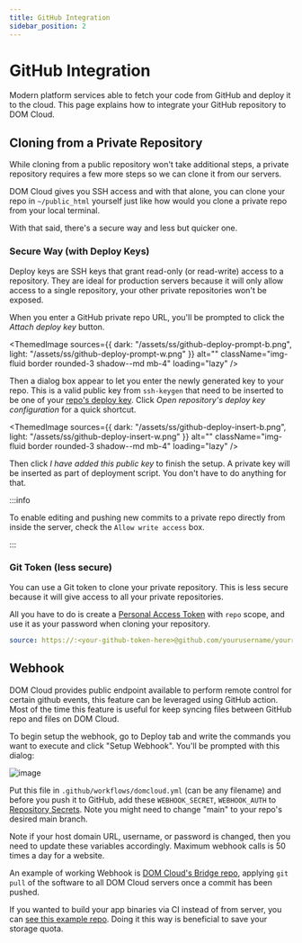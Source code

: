 ```yaml
---
title: GitHub Integration
sidebar_position: 2
---
```



# GitHub Integration

Modern platform services able to fetch your code from GitHub and deploy it to the cloud. This page explains how to integrate your GitHub repository to DOM Cloud. 

## Cloning from a Private Repository

While cloning from a public repository won't take additional steps, a private repository requires a few more steps so we can clone it from our servers.

DOM Cloud gives you SSH access and with that alone, you can clone your repo in `~/public_html` yourself just like how would you clone a private repo from your local terminal. 

With that said, there's a secure way and less but quicker one.

### Secure Way (with Deploy Keys)

Deploy keys are SSH keys that grant read-only (or read-write) access to a repository. They are ideal for production servers because it will only allow access to a single repository, your other private repositories won't be exposed.

When you enter a GitHub private repo URL, you'll be prompted to click the *Attach deploy key* button.


<ThemedImage
    sources={{
        dark: "/assets/ss/github-deploy-prompt-b.png",
        light: "/assets/ss/github-deploy-prompt-w.png"
    }}
    alt=""
    className="img-fluid border rounded-3 shadow--md mb-4"
    loading="lazy"
/>

Then a dialog box appear to let you enter the newly generated key to your repo. This is a valid public key from `ssh-keygen` that need to be inserted to be one of your [repo's deploy key](https://docs.github.com/en/authentication/connecting-to-github-with-ssh/managing-deploy-keys#set-up-deploy-keys). Click *Open repository's deploy key configuration* for a quick shortcut.

<ThemedImage
    sources={{
        dark: "/assets/ss/github-deploy-insert-b.png",
        light: "/assets/ss/github-deploy-insert-w.png"
    }}
    alt=""
    className="img-fluid border rounded-3 shadow--md mb-4"
    loading="lazy"
/>

Then click *I have added this public key* to finish the setup. A private key will be inserted as part of deployment script. You don't have to do anything for that.

:::info

To enable editing and pushing new commits to a private repo directly from inside the server, check the `Allow write access` box. 

:::


### Git Token (less secure)

You can use a Git token to clone your private repository. This is less secure because it will give access to all your private repositories.

All you have to do is create a [Personal Access Token](https://docs.github.com/en/authentication/keeping-your-account-and-data-secure/managing-your-personal-access-tokens) with `repo` scope, and use it as your password when cloning your repository.

```yaml
source: https://:<your-github-token-here>@github.com/yourusername/yourrepo.git
```

## Webhook

DOM Cloud provides public endpoint available to perform remote control for certain github events, this feature can be leveraged using GitHub action. Most of the time this feature is useful for keep syncing files between GitHub repo and files on DOM Cloud.

To begin setup the webhook, go to Deploy tab and write the commands you want to execute and click "Setup Webhook". You'll be prompted with this dialog:

![image](https://user-images.githubusercontent.com/20214420/128415871-7f7eca65-f85a-4123-9dfc-79f37d506e50.png)

Put this file in `.github/workflows/domcloud.yml` (can be any filename) and before you push it to GitHub, add these  `WEBHOOK_SECRET`, `WEBHOOK_AUTH` to [Repository Secrets](https://docs.github.com/en/actions/reference/encrypted-secrets). Note you might need to change "main" to your repo's desired main branch.

Note if your host domain URL, username, or password is changed, then you need to update these variables accordingly. Maximum webhook calls is 50 times a day for a website.

An example of working Webhook is [DOM Cloud's Bridge repo](https://github.com/domcloud/bridge/blob/main/.github/workflows/domcloud.yml), applying `git pull` of the software to all DOM Cloud servers once a commit has been pushed.

If you wanted to build your app binaries via CI instead of from server, you can [see this example repo](https://github.com/domcloud/example-rust-todo). Doing it this way is beneficial to save your storage quota. 
